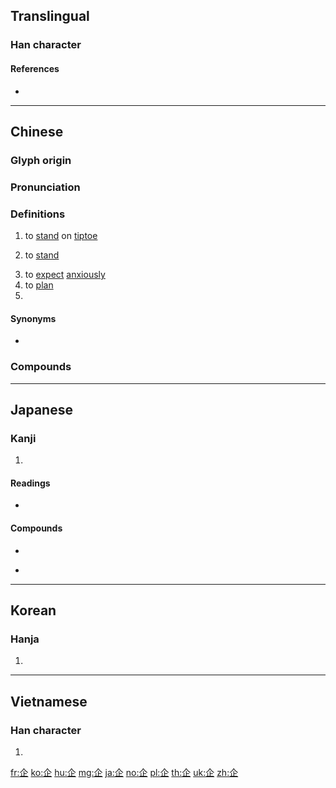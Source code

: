 {{character info/new}}
==Translingual==

===Han character===
{{Han char|rn=9|rad=人|as=04|sn=6|four=80101|canj=OYLM|ids=⿱𠆢止}}

====References====
* {{Han ref|kx=0095.040|dkj=00422|dj=0201.060|hdz=10116.060|uh=4F01|ud=20225|bh=A5F8|bd=42488}}

----

==Chinese==
{{zh-forms}}

===Glyph origin===
{{Han etyl}}

===Pronunciation===
{{zh-pron
|m=企
|c=kei5
|h=pfs=khî
|mn=khì
|mc=y
|oc=y
|ma=
|cat=v
}}

===Definitions===
{{zh-hanzi}}

# to [[stand]] on [[tiptoe]]
# {{lb|zh|Cantonese|Hakka}} to [[stand]]
# to [[expect]] [[anxiously]]
# to [[plan]]
# {{zh-abbrev|企業|enterprise}}

====Synonyms====
* {{sense|to stand}}
{{zh-dial|站}}

===Compounds===
{{zh-der|企業|企鵝|企圖|屋企|不可企及|中小企業|企佇|企劃|企及|企慕|企望|企業化|企業家|企業管理|企業網路|企業行銷|企業集團|企求|企盼|企禱|企羨|企足矯首|企足而待|企踵|公營企業|共同企業|國際企業|多國企業|大型企業|希企|延企|延頸企踵|引領企踵|慚鳧企鶴|欣企|民營企業|翹企|翹首企足|聯合企業|複合企業|跨國企業|關係企業|鶴企}}

----

==Japanese==

===Kanji===
{{ja-kanji|grade=c|rs=人04}}

# {{defn|lang=ja|sort=人04}}

====Readings====
* {{ja-readings|on=[[き]] (ki)|kun=[[くわだてる]] (kuwadateru), [[くわだて]] (kuwadate)}}

====Compounds====
{{top4}}
* {{ja-r|企画|きかく}}
{{mid4}}
* {{ja-r|企業|きぎょう}}
{{mid4}}
{{mid4}}
{{bottom}}

----

==Korean==

===Hanja===
{{ko-hanja|hangeul=기|rv=gi|mr=ki}}

# {{defn|lang=ko|sort=人04}}

----

==Vietnamese==

===Han character===
{{vi-hantu|xí|rs=人04}}

# {{defn|lang=vi|sort=人04}}

[[fr:企]]
[[ko:企]]
[[hu:企]]
[[mg:企]]
[[ja:企]]
[[no:企]]
[[pl:企]]
[[th:企]]
[[uk:企]]
[[zh:企]]